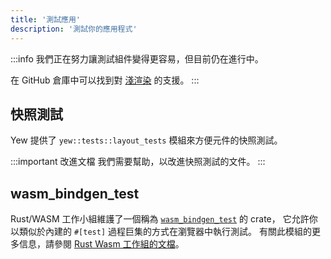 ```yaml
---
title: '測試應用'
description: '測試你的應用程式'
---
```


:::info
我們正在努力讓測試組件變得更容易，但目前仍在進行中。

在 GitHub 倉庫中可以找到對 [淺渲染](https://github.com/yewstack/yew/issues/1413) 的支援。
:::

## 快照測試

Yew 提供了 `yew::tests::layout_tests` 模組來方便元件的快照測試。

:::important 改進文檔
我們需要幫助，以改進快照測試的文件。
:::

## wasm_bindgen_test

Rust/WASM 工作小組維護了一個稱為 [`wasm_bindgen_test`](https://wasm-bindgen.github.io/wasm-bindgen/wasm-bindgen-test/index.html) 的 crate，
它允許你以類似於內建的 `#[test]` 過程巨集的方式在瀏覽器中執行測試。
有關此模組的更多信息，請參閱 [Rust Wasm 工作組的文檔](https://wasm-bindgen.github.io/wasm-bindgen/wasm-bindgen-test/index.html)。
